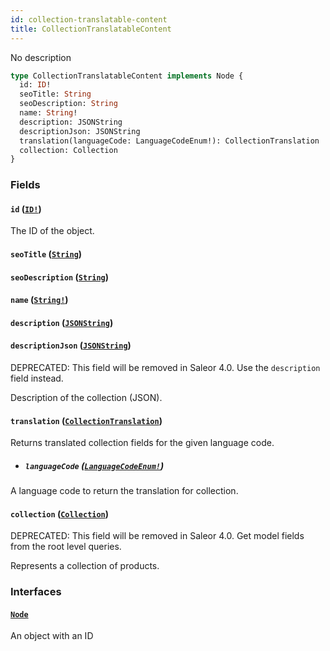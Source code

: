 ```yaml
---
id: collection-translatable-content
title: CollectionTranslatableContent
---
```


No description

```graphql
type CollectionTranslatableContent implements Node {
  id: ID!
  seoTitle: String
  seoDescription: String
  name: String!
  description: JSONString
  descriptionJson: JSONString
  translation(languageCode: LanguageCodeEnum!): CollectionTranslation
  collection: Collection
}
```

### Fields

#### `id` ([`ID!`](/docs/developer/api-reference/scalars/id))

The ID of the object.

#### `seoTitle` ([`String`](/docs/developer/api-reference/scalars/string))

#### `seoDescription` ([`String`](/docs/developer/api-reference/scalars/string))

#### `name` ([`String!`](/docs/developer/api-reference/scalars/string))

#### `description` ([`JSONString`](/docs/developer/api-reference/scalars/json-string))

#### `descriptionJson` ([`JSONString`](/docs/developer/api-reference/scalars/json-string))

<span class="badge badge--warning">DEPRECATED: This field will be removed in Saleor 4.0. Use the `description` field instead.</span>

Description of the collection (JSON).

#### `translation` ([`CollectionTranslation`](/docs/developer/api-reference/objects/collection-translation))

Returns translated collection fields for the given language code.

- ##### `languageCode` ([`LanguageCodeEnum!`](/docs/developer/api-reference/enums/language-code-enum))

A language code to return the translation for collection.

#### `collection` ([`Collection`](/docs/developer/api-reference/objects/collection))

<span class="badge badge--warning">DEPRECATED: This field will be removed in Saleor 4.0. Get model fields from the root level queries.</span>

Represents a collection of products.

### Interfaces

#### [`Node`](/docs/developer/api-reference/interfaces/node)

An object with an ID
